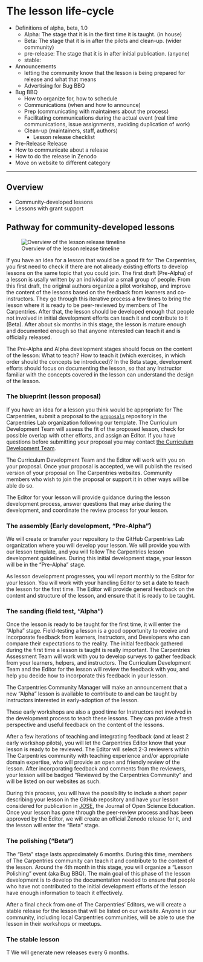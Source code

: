 # The lesson life-cycle

* Definitions of alpha, beta, 1.0
  - Alpha: The stage that it is in the first time it is taught. (in house)
  - Beta: The stage that it is in after the pilots and clean-up. (wider community)
  - pre-release: The stage that it is in after initial publication. (anyone)
  - stable:
* Announcements 
  - letting the community know that the lesson is being prepared for release and what that means
  - Advertising for Bug BBQ
* Bug BBQ
  - How to organize for, how to schedule
  - Communications (when and how to announce)
  - Prep (communicating with maintainers about the process)
  - Facilitating communications during the actual event (real time communications, issue assignments, avoiding duplication of work)
  - Clean-up (maintainers, staff, authors)
    + Lesson release checklist
* Pre-Release Release
* How to communicate about a release
* How to do the release in Zenodo
* Move on website to different category

----

## Overview

* Community-developed lessons
* Lessons with grant support


## Pathway for community-developed lessons

![Overview of the lesson release timeline](figures/release_timeline.svg)

If you have an idea for a lesson that would be a good fit for The Carpentries, you first need to check if there are not already existing efforts to develop lessons on the same topic that you could join. The first draft (Pre-Alpha) of a lesson is usally written by an individual or a small group of people. From this first draft, the original authors organize a pilot workshop, and improve the content of the lessons based on the feedback from learners and co-instructors. They go through this iterative process a few times to bring the lesson where it is ready to be peer-reviewed by members of The Carpentries. After that, the lesson should be developed enough that people not involved in initial development efforts can teach it and contribute to it (Beta). After about six months in this stage, the lesson is mature enough and documented enough so that anyone interested can teach it and is officially released.

The Pre-Alpha and Alpha development stages should focus on the content of the lesson: What to teach? How to teach it (which exercises, in which order should the concepts be introduced)? In the Beta stage, development efforts should focus on documenting the lesson, so that any Instructor familiar with the concepts covered in the lesson can understand the design of the lesson.


### The blueprint (lesson proposal)

If you have an idea for a lesson you think would be appropriate for The Carpentries, submit a proposal to the [`proposals`](https://github.com/carpentrieslab/proposals) repository in the Carpentries Lab organization following our template. The Curriculum Development Team will assess the fit of the proposed lesson, check for possible overlap with other efforts, and assign an Editor. If you have questions before submitting your proposal you may contact [the Curriculum Development Team](mailto:curriculum@carpentries.org).

The Curriculum Development Team and the Editor will work with you on your proposal. Once your proposal is accepted, we will publish the revised version of your proposal on The Carpentries websites. Community members who wish to join the proposal or support it in other ways will be able do so.

The Editor for your lesson will provide guidance during the lesson development process, answer questions that may arise during the development, and coordinate the review process for your lesson.

### The assembly (Early development, "Pre-Alpha")

We will create or transfer your repository to the GitHub Carpentries Lab organization where you will develop your lesson. We will provide you with our lesson template, and you will follow The Carpentries lesson development guidelines. During this initial development stage, your lesson will be in the "Pre-Alpha" stage.

As lesson development progresses, you will report monthly to the Editor for your lesson. You will work with your handling Editor to set a date to teach the lesson for the first time. The Editor will provide general feedback on the content and structure of the lesson, and ensure that it is ready to be taught.

### The sanding (field test, "Alpha")

Once the lesson is ready to be taught for the first time, it will enter the "Alpha" stage. Field-testing a lesson is a good opportunity to receive and incorporate feedback from learners, Instructors, and Developers who can compare their expectations to the reality. The initial feedback gathered during the first time a lesson is taught is really important. The Carpentries Assessment Team will work with you to develop surveys to gather feedback from your learners, helpers, and instructors. The Curriculum Development Team and the Editor for the lesson will review the feedback with you, and help you decide how to incorporate this feedback in your lesson.

The Carpentries Community Manager will make an announcement that a new "Alpha" lesson is available to contribute to and can be taught by instructors interested in early-adoption of the lesson.

These early workshops are also a good time for Instructors not involved in the development process to teach these lessons. They can provide a fresh perspective and useful feedback on the content of the lessons.

After a few iterations of teaching and integrating feedback (and at least 2 early workshop pilots), you will let the Carpentries Editor know that your lesson is ready to be reviewed. The Editor will select 2-3 reviewers within The Carpentries community with teaching experience and/or appropriate domain expertise, who will provide an open and friendly review of the lesson. After incorporating feedback and comments from the reviewers, your lesson will be badged "Reviewed by the Carpentries Community" and will be listed on our websites as such.

During this process, you will have the possibility to include a short paper describing your lesson in the GitHub repository and have your lesson considered for publication in [JOSE](http://jose.theoj.org/), the Journal of Open Science Education. Once your lesson has gone through the peer-review process and has been approved by the Editor, we will create an official Zenodo release for it, and the lesson will enter the "Beta" stage.

### The polishing ("Beta")

The "Beta" stage lasts approximately 6 months. During this time, members of The Carpentries community can teach it and contribute to the content of the lesson. Around the 4th month in this stage, you will organize a "Lesson Polishing" event (aka Bug BBQ). The main goal of this phase of the lesson development is to develop the documentation needed to ensure that people who have not contributed to the initial development efforts of the lesson have enough information to teach it effectively.

After a final check from one of The Carpentries' Editors, we will create a stable release for the lesson that will be listed on our website. Anyone in our community, including local Carpentries communities, will be able to use the lesson in their workshops or meetups.


### The stable lesson

T
We will generate new releases every 6 months.
 

